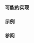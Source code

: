 {{cpp/types/traits/is|1=is_lvalue_reference
|description= 
检查 {{tt|T}} 是否为左值引用类型。如果 {{tt|T}} 是左值引用类型，那么提供的成员常量 {{c|value}} 等于 {{c|true}}。否则，{{c|value}} 等于 {{c|false}}。
|inherit_desc={{tt|T}} 为左值引用类型
}}

===可能的实现===
{{eq fun
|1=
template&lt;class T&gt; struct is_lvalue_reference     : std::false_type {};
template&lt;class T&gt; struct is_lvalue_reference&lt;T&amp;&gt; : std::true_type {};
}}

===示例===
{{example
|code=
#include &lt;type_traits&gt;

class A {};
static_assert(std::is_lvalue_reference_v&lt;A&gt; == false);
static_assert(std::is_lvalue_reference_v&lt;A&amp;&gt; == true);
static_assert(std::is_lvalue_reference_v&lt;A&amp;&amp;&gt; == false);

static_assert(std::is_lvalue_reference_v&lt;int&gt; == false);
static_assert(std::is_lvalue_reference_v&lt;int&amp;&gt; == true);
static_assert(std::is_lvalue_reference_v&lt;int&amp;&amp;&gt; == false);

int main() {}
}}

===参阅===
{{dsc begin}}
{{dsc inc|cpp/types/dsc is_reference}}
{{dsc inc|cpp/types/dsc is_rvalue_reference}}
{{dsc end}}

{{langlinks|de|en|es|fr|it|ja|pt|ru}}